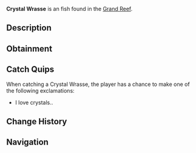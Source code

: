 {{FishInfobox
|image          = Crystal Wrasse.png
|rarity         = Unusual
|sea            = First Sea
|location       = [[Grand Reef]]
|sublocation    = 
|sources        = Fishing Rod
|radar_location = 
|xp             = 300
|weather        = 
|time           = 
|season         = 
|bait           = Insect
|base_weight    = 9
|base_value     = 450
|weight_range   = 5
|base_chance    = 12
|base_resil     = 65
}}
'''Crystal Wrasse''' is an {{Rarity|Unusual}} fish found in the [[Grand Reef]].

== Description ==
{{Description|A unique reef predator with transparent fins and a needle-like snout. They hunt by picking off small prey trapped in coral branches, using their pointed mouth to reach deep into crevices.|Bestiary Entry}}

== Obtainment ==
{{Fish Availability|
Grand Reef
|top_rods      = 
Krampus's Rod\93178.78\100205.44;
Magma Rod\89892.07\96670.88;
Leviathan's Fang Rod\83947.23\103410.01;
Great Rod of Oscar\82771.27\84823.26;
Plastic Rod\82129.42\88322.84;
Free Spirit Rod\76844.44\100049.17;
Trident Rod\74888.09\97502.06;
Flimsy Rod\48746.51\79409.46;
Training Rod\40542.29\86947.21;
Astralhook Rod\79026.91\84420.88;
Ethereal Prism Rod\78902.02\84525.56;
Seraphic Rod\76796.1\84507.32;
No-Life Rod\76673.89\86935.52;
Challenger's Rod\73796.59\83380.62;
Rod Of The Forgotten Fang\72032.45\81806.06;
Blazebringer Rod\68325.61\79853.54;
Rod Of The Depths\65104.95\76488.79;
Zeus Rod\64424.24\75440.97;
Verdant Shear Rod\63686.74\75262.46;
Rod Of The Exalted One\63454.77\77897.33;
Depthseeker Rod\58373.69\69604.66;
Avalanche Rod\52745.44\63208.61;
Volcanic Rod\50196.09\59669.16;
Steady Rod\19890.96\23270.84
|recommended   = Ethereal Prism Rod
}}

== Catch Quips ==
When catching a Crystal Wrasse, the player has a chance to make one of the following exclamations:
* I love crystals..

== Change History ==
{{Change History|{{subst:Current Version}}}}

== Navigation ==
{{Fish Navbox|Grand Reef}}